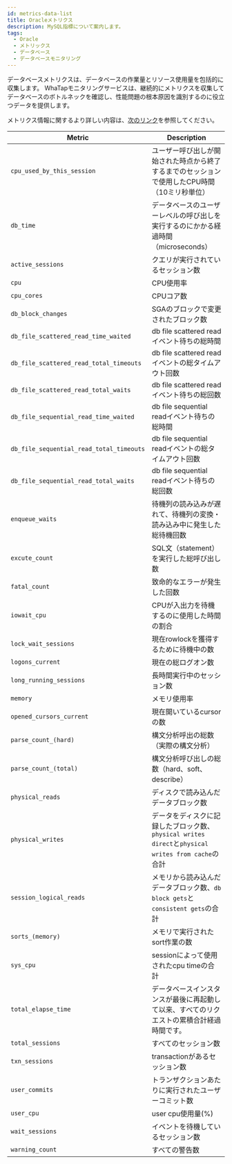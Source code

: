 ```yaml
---
id: metrics-data-list
title: Oracleメトリクス
description: MySQL指標について案内します。
tags:
  - Oracle
  - メトリックス
  - データベース
  - データベースモニタリング
---
```


データベースメトリクスは、データベースの作業量とリソース使用量を包括的に収集します。 WhaTapモニタリングサービスは、継続的にメトリクスを収集してデータベースのボトルネックを確認し、性能問題の根本原因を識別するのに役立つデータを提供します。

メトリクス情報に関するより詳しい内容は、[次のリンク](https://docs.oracle.com/)を参照してください。

<div class='metric'>

| Metric                                   | Description                                                                 |
| ---------------------------------------- | --------------------------------------------------------------------------- |
| `cpu_used_by_this_session`               | ユーザー呼び出しが開始された時点から終了するまでのセッションで使用したCPU時間（10ミリ秒単位）                           |
| `db_time`                                | データベースのユーザーレベルの呼び出しを実行するのにかかる経過時間（microseconds）                             |
| `active_sessions`                        | クエリが実行されているセッション数                                                           |
| `cpu`                                    | CPU使用率                                                                      |
| `cpu_cores`                              | CPUコア数                                                                      |
| `db_block_changes`                       | SGAのブロックで変更されたブロック数                                                         |
| `db_file_scattered_read_time_waited`     | db file scattered readイベント待ちの総時間                                            |
| `db_file_scattered_read_total_timeouts`  | db file scattered readイベントの総タイムアウト回数                                        |
| `db_file_scattered_read_total_waits`     | db file scattered readイベント待ちの総回数                                            |
| `db_file_sequential_read_time_waited`    | db file sequential readイベント待ちの総時間                                           |
| `db_file_sequential_read_total_timeouts` | db file sequential readイベントの総タイムアウト回数                                       |
| `db_file_sequential_read_total_waits`    | db file sequential readイベント待ちの総回数                                           |
| `enqueue_waits`                          | 待機列の読み込みが遅れて、待機列の変換・読み込み中に発生した総待機回数                                         |
| `excute_count`                           | SQL文（statement）を実行した総呼び出し数                                                  |
| `fatal_count`                            | 致命的なエラーが発生した回数                                                              |
| `iowait_cpu`                             | CPUが入出力を待機するのに使用した時間の割合                                                     |
| `lock_wait_sessions`                     | 現在rowlockを獲得するために待機中の数                                                      |
| `logons_current`                         | 現在の総ログオン数                                                                   |
| `long_running_sessions`                  | 長時間実行中のセッション数                                                               |
| `memory`                                 | メモリ使用率                                                                      |
| `opened_cursors_current`                 | 現在開いているcursorの数                                                             |
| `parse_count_(hard)`                     | 構文分析呼出の総数（実際の構文分析）                                                          |
| `parse_count_(total)`                    | 構文分析呼び出しの総数（hard、soft、describe）                                             |
| `physical_reads`                         | ディスクで読み込んだデータブロック数                                                          |
| `physical_writes`                        | データをディスクに記録したブロック数、`physical writes direct`と`physical writes from cache`の合計 |
| `session_logical_reads`                  | メモリから読み込んだデータブロック数、`db block gets`と`consistent gets`の合計                     |
| `sorts_(memory)`                         | メモリで実行されたsort作業の数                                                           |
| `sys_cpu`                                | sessionによって使用されたcpu timeの合計                                                 |
| `total_elapse_time`                      | データベースインスタンスが最後に再起動して以来、すべてのリクエストの累積合計経過時間です。                               |
| `total_sessions`                         | すべてのセッション数                                                                  |
| `txn_sessions`                           | transactionがあるセッション数                                                        |
| `user_commits`                           | トランザクションあたりに実行されたユーザーコミット数                                                  |
| `user_cpu`                               | user cpu使用量(%)                                                              |
| `wait_sessions`                          | イベントを待機しているセッション数                                                           |
| `warning_count`                          | すべての警告数                                                                     |

</div>
